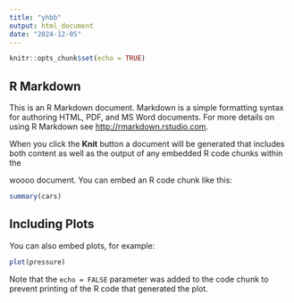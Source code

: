 ```yaml
---
title: "yhbb"
output: html_document
date: "2024-12-05"
---
```
















```r
knitr::opts_chunk$set(echo = TRUE)
```

## R Markdown

This is an R Markdown document. Markdown is a simple formatting syntax for authoring HTML, PDF, and MS Word documents. For more details on using R Markdown see <http://rmarkdown.rstudio.com>.

When you click the **Knit** button a document will be generated that includes both content as well as the output of any embedded R code chunks within the


woooo 
document. You can embed an R code chunk like this:

```r
summary(cars)
```

## Including Plots

You can also embed plots, for example:




```r
plot(pressure)
```

Note that the `echo = FALSE` parameter was added to the code chunk to prevent printing of the R code that generated the plot.
